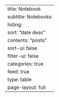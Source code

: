 ---
title: Notebook
subtitle: Notebooks
listing:
  sort: "date desc"
  contents: "posts"
  sort-ui: false
  filter-ui: false
  categories: true
  feed: true
  type: table
page-layout: full
---